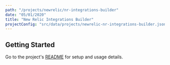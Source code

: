 ```yaml
---
path: "/projects/newrelic/nr-integrations-builder"
date: "05/01/2020"
title: "New Relic Integrations Builder"
projectConfig: "src/data/projects/newrelic-nr-integrations-builder.json"
---
```


## Getting Started

Go to the project's [README](https://github.com/newrelic/nr-integrations-builder#readme) for setup and usage details.





